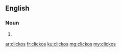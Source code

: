 ==English==

===Noun===
{{head|en}}

# {{plural of|clicko}}

[[ar:clickos]]
[[fr:clickos]]
[[ku:clickos]]
[[mg:clickos]]
[[my:clickos]]
